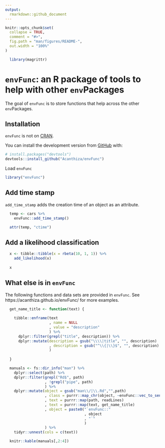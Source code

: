 ```yaml
---
output:
  rmarkdown::github_document
---
```


<!-- README.md is generated from README.Rmd. Please edit that file -->

```r
knitr::opts_chunk$set(
  collapse = TRUE,
  comment = "#>",
  fig.path = "man/figures/README-",
  out.width = "100%"
)

  library(magrittr)

```

# `envFunc`: an R package of tools to help with other `env`Packages

<!-- badges: start -->
<!-- badges: end -->

The goal of `envFunc` is to store functions that help across the other `env`Packages.

## Installation

`envFunc` is not on [CRAN](https://CRAN.R-project.org).

You can install the development version from [GitHub](https://github.com/) with:

``` r
# install.packages("devtools")
devtools::install_github("Acanthiza/envFunc")
```

Load `envFunc`

```r
library("envFunc")
```

## Add time stamp

`add_time_stamp` adds the creation time of an object as an attribute.

```r

  temp <- cars %>%
    envFunc::add_time_stamp()

  attr(temp, "ctime")

```

## Add a likelihood classification

```r

  x <- tibble::tibble(x = rbeta(10, 1, 1)) %>%
    add_likelihood(x)
  
  x

```

## What else is in `envFunc`

The following functions and data sets are provided in `envFunc`. See https://acanthiza.github.io/envFunc/ for more examples.

```r

  get_name_title <- function(text) {
    
    tibble::enframe(text
                    , name = NULL
                    , value = "description"
                    ) %>%
      dplyr::filter(grepl("title", description)) %>%
      dplyr::mutate(description = gsub("\\\\|title", "", description)
                    , description = gsub("^\\{|\\}$", "", description)
                    )
    
  }

  manuals <- fs::dir_info("man") %>%
    dplyr::select(path) %>%
    dplyr::filter(grepl("Rd$", path)
                  , !grepl("pipe", path)
                  ) %>%
    dplyr::mutate(object = gsub("man\\/|\\.Rd","",path)
                  , class = purrr::map_chr(object, ~envFunc::vec_to_sentence(class(get(.))))
                  , text = purrr::map(path, readLines)
                  , text = purrr::map(text, get_name_title)
                  , object = paste0("`envFunc::"
                                    , object
                                    , "`"
                                    )
                  ) %>%
    tidyr::unnest(cols = c(text))

  knitr::kable(manuals[,2:4])

```




